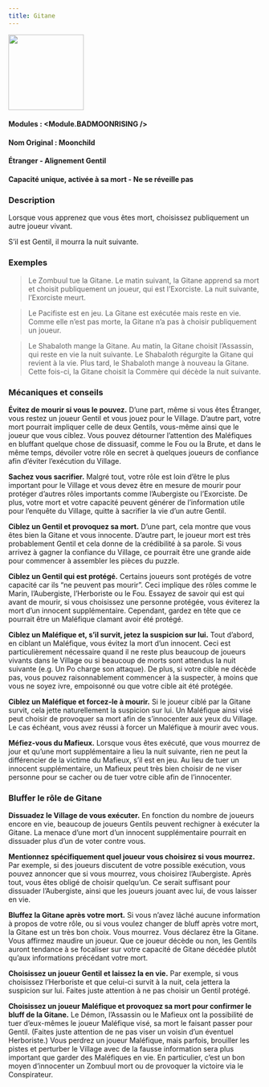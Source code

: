 ```yaml
---
title: Gitane
---
```



<img src='/img/blood-on-the-clocktower/roles/gitane.png' height='150' />

#### Modules : <Module.BADMOONRISING />
#### Nom Original : Moonchild
#### Étranger - Alignement Gentil
#### Capacité unique, activée à sa mort - Ne se réveille pas

### Description

Lorsque vous apprenez que vous êtes mort, choisissez publiquement un autre joueur vivant.

S’il est Gentil, il mourra la nuit suivante.

### Exemples

> Le Zombuul tue la Gitane. Le matin suivant, la Gitane apprend sa mort et choisit publiquement un joueur, qui est l’Exorciste. La nuit suivante, l’Exorciste meurt.

> Le Pacifiste est en jeu. La Gitane est exécutée mais reste en vie. Comme elle n’est pas morte, la Gitane n’a pas à choisir publiquement un joueur.

> Le Shabaloth mange la Gitane. Au matin, la Gitane choisit l’Assassin, qui reste en vie la nuit suivante. Le Shabaloth régurgite la Gitane qui revient à la vie. Plus tard, le Shabaloth mange à nouveau la Gitane. Cette fois-ci, la Gitane choisit la Commère qui décède la nuit suivante.

### Mécaniques et conseils

**Évitez de mourir si vous le pouvez.** D’une part, même si vous êtes Étranger, vous restez un joueur Gentil et vous jouez pour le Village. D’autre part, votre mort pourrait impliquer celle de deux Gentils, vous-même ainsi que le joueur que vous ciblez. Vous pouvez détourner l’attention des Maléfiques en bluffant quelque chose de dissuasif, comme le Fou ou la Brute, et dans le même temps, dévoiler votre rôle en secret à quelques joueurs de confiance afin d’éviter l’exécution du Village.

**Sachez vous sacrifier.** Malgré tout, votre rôle est loin d’être le plus important pour le Village et vous devez être en mesure de mourir pour protéger d’autres rôles importants comme l’Aubergiste ou l’Exorciste. De plus, votre mort et votre capacité peuvent générer de l’information utile pour l’enquête du Village, quitte à sacrifier la vie d’un autre Gentil.

**Ciblez un Gentil et provoquez sa mort.** D’une part, cela montre que vous êtes bien la Gitane et vous innocente. D’autre part, le joueur mort est très probablement Gentil et cela donne de la crédibilité à sa parole. Si vous arrivez à gagner la confiance du Village, ce pourrait être une grande aide pour commencer à assembler les pièces du puzzle.

**Ciblez un Gentil qui est protégé.** Certains joueurs sont protégés de votre capacité car ils “ne peuvent pas mourir”. Ceci implique des rôles comme le Marin, l’Aubergiste, l’Herboriste ou le Fou. Essayez de savoir qui est qui avant de mourir, si vous choisissez une personne protégée, vous éviterez la mort d’un innocent supplémentaire. Cependant, gardez en tête que ce pourrait être un Maléfique clamant avoir été protégé.

**Ciblez un Maléfique et, s’il survit, jetez la suspicion sur lui.** Tout d’abord, en ciblant un Maléfique, vous évitez la mort d’un innocent. Ceci est particulièrement nécessaire quand il ne reste plus beaucoup de joueurs vivants dans le Village ou si beaucoup de morts sont attendus la nuit suivante (e.g. Un Po charge son attaque). De plus, si votre cible ne décède pas, vous pouvez raisonnablement commencer à la suspecter, à moins que vous ne soyez ivre, empoisonné ou que votre cible ait été protégée.

**Ciblez un Maléfique et forcez-le à mourir.** Si le joueur ciblé par la Gitane survit, cela jette naturellement la suspicion sur lui. Un Maléfique ainsi visé peut choisir de provoquer sa mort afin de s’innocenter aux yeux du Village. Le cas échéant, vous avez réussi à forcer un Maléfique à mourir avec vous.

**Méfiez-vous du Mafieux.** Lorsque vous êtes exécuté, que vous mourrez de jour et qu’une mort supplémentaire a lieu la nuit suivante, rien ne peut la différencier de la victime du Mafieux, s’il est en jeu. Au lieu de tuer un innocent supplémentaire, un Mafieux peut très bien choisir de ne viser personne pour se cacher ou de tuer votre cible afin de l’innocenter.

### Bluffer le rôle de Gitane

**Dissuadez le Village de vous exécuter.** En fonction du nombre de joueurs encore en vie, beaucoup de joueurs Gentils peuvent rechigner à exécuter la Gitane. La menace d’une mort d’un innocent supplémentaire pourrait en dissuader plus d’un de voter contre vous.

**Mentionnez spécifiquement quel joueur vous choisirez si vous mourrez.** Par exemple, si des joueurs discutent de votre possible exécution, vous pouvez annoncer que si vous mourrez, vous choisirez l’Aubergiste. Après tout, vous êtes obligé de choisir quelqu’un. Ce serait suffisant pour dissuader l’Aubergiste, ainsi que les joueurs jouant avec lui, de vous laisser en vie.

**Bluffez la Gitane après votre mort.** Si vous n’avez lâché aucune information à propos de votre rôle, ou si vous voulez changer de bluff après votre mort, la Gitane est un très bon choix. Vous mourrez. Vous déclarez être la Gitane. Vous affirmez maudire un joueur. Que ce joueur décède ou non, les Gentils auront tendance à se focaliser sur votre capacité de Gitane décédée plutôt qu’aux informations précédant votre mort.

**Choisissez un joueur Gentil et laissez la en vie.** Par exemple, si vous choisissez l’Herboriste et que celui-ci survit à la nuit, cela jettera la suspicion sur lui. Faites juste attention à ne pas choisir un Gentil protégé.

**Choisissez un joueur Maléfique et provoquez sa mort pour confirmer le bluff de la Gitane.** Le Démon, l’Assassin ou le Mafieux ont la possibilité de tuer d’eux-mêmes le joueur Maléfique visé, sa mort le faisant passer pour Gentil. (Faites juste attention de ne pas viser un voisin d’un éventuel Herboriste.) Vous perdrez un joueur Maléfique, mais parfois, brouiller les pistes et perturber le Village avec de la fausse information sera plus important que garder des Maléfiques en vie. En particulier, c’est un bon moyen d’innocenter un Zombuul mort ou de provoquer la victoire via le Conspirateur.

